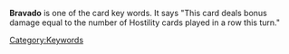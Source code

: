 {{Stub}}
'''Bravado''' is one of the card key words. It says "This card deals bonus damage equal to the number of Hostility cards played in a row this turn."

[[Category:Keywords]]